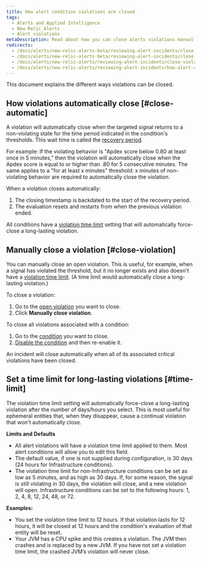 ```yaml
---
title: How alert condition violations are closed
tags:
  - Alerts and Applied Intelligence
  - New Relic Alerts
  - Alert violations
metaDescription: Read about how you can close alerts violations manually and automatically.
redirects:
  - /docs/alerts/new-relic-alerts-beta/reviewing-alert-incidents/close-incidents-manually
  - /docs/alerts/new-relic-alerts-beta/reviewing-alert-incidents/close-violations-manually
  - /docs/alerts/new-relic-alerts/reviewing-alert-incidents/close-violations-manually
  - /docs/alerts/new-relic-alerts/reviewing-alert-incidents/how-alert-condition-violations-are-closed
---
```


This document explains the different ways violations can be closed.

## How violations automatically close [#close-automatic]

A violation will automatically close when the targeted signal returns to a non-violating state for the time period indicated in the condition's thresholds. This wait time is called the [recovery period](/docs/using-new-relic/welcome-new-relic/get-started/glossary#recovery-period).

For example: If the violating behavior is "Apdex score below 0.80 at least once in 5 minutes," then the violation will automatically close when the Apdex score is equal to or higher than .80 for 5 consecutive minutes. The same applies to a "for at least x minutes" threshold: x minutes of non-violating behavior are required to automatically close the violation.

When a violation closes automatically:

1. The closing timestamp is backdated to the start of the recovery period.
2. The evaluation resets and restarts from when the previous violation ended.

All conditions have a [violation time limit](#time-limit) setting that will automatically force-close a long-lasting violation.

## Manually close a violation [#close-violation]

You can manually close an open violation. This is useful, for example, when a signal has violated the threshold, but it no longer exists and also doesn't have a [violation time limit](#time-limit). (A time limit would automatically close a long-lasting violation.)

To close a violation:

1. Go to the [open violation](/docs/alerts/new-relic-alerts/reviewing-alert-incidents/view-violation-event-details-incidents#view-violations) you want to close.
2. Click **Manually close violation**.

To close all violations associated with a condition:

1. Go to the [condition](/docs/alerts/new-relic-alerts/defining-conditions/define-alert-conditions#alert-condition-view) you want to close.
2. [Disable the condition](/docs/alerts/new-relic-alerts/configuring-alert-policies/update-or-disable-policies-conditions#condition-on-off) and then re-enable it.

<Callout variant="important">
  An incident will close automatically when all of its associated critical violations have been closed.
</Callout>

## Set a time limit for long-lasting violations [#time-limit]

The violation time limit setting will automatically force-close a long-lasting violation after the number of days/hours you select. This is most useful for ephemeral entities that, when they disappear, cause a continual violation that won't automatically close.

**Limits and Defaults**

* All alert violations will have a violation time limit applied to them. Most alert conditions will allow you to edit this field.
* The default value, if one is not supplied during configuration, is 30 days (24 hours for Infrastructure conditions).
* The violation time limit for non-Infrastructure conditions can be set as low as 5 minutes, and as high as 30 days. If, for some reason, the signal is still violating in 30 days, the violation will close, and a new violation will open. Infrastructure conditions can be set to the following hours: 1, 2, 4, 8, 12, 24, 48, or 72.

**Examples:**

* You set the violation time limit to 12 hours. If that violation lasts for 12 hours, it will be closed at 12 hours and the condition's evaluation of that entity will be reset.
* Your JVM has a CPU spike and this creates a violation. The JVM then crashes and is replaced by a new JVM. If you have not set a violation time limit, the crashed JVM’s violation will never close.
